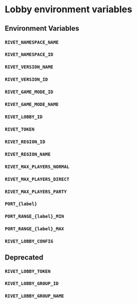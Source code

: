 # Lobby environment variables

<WorkInProgress />

## Environment Variables

### `RIVET_NAMESPACE_NAME`

### `RIVET_NAMESPACE_ID`

### `RIVET_VERSION_NAME`

### `RIVET_VERSION_ID`

### `RIVET_GAME_MODE_ID`

### `RIVET_GAME_MODE_NAME`

### `RIVET_LOBBY_ID`

### `RIVET_TOKEN`

### `RIVET_REGION_ID`

### `RIVET_REGION_NAME`

### `RIVET_MAX_PLAYERS_NORMAL`

### `RIVET_MAX_PLAYERS_DIRECT`

### `RIVET_MAX_PLAYERS_PARTY`

### `PORT_{label}`

### `PORT_RANGE_{label}_MIN`

### `PORT_RANGE_{label}_MAX`

### `RIVET_LOBBY_CONFIG`

## Deprecated

### `RIVET_LOBBY_TOKEN`

### `RIVET_LOBBY_GROUP_ID`

### `RIVET_LOBBY_GROUP_NAME`
